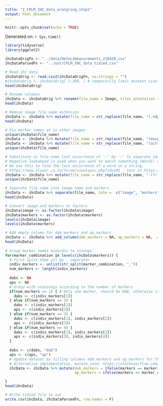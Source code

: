 ```yaml
---
title: "1_CRLM_IHC_data_wrangling_step1"
output: html_document
---
```


```r
knitr::opts_chunk$set(echo = TRUE)
```

Generated on: `r Sys.time()`

```r
library(tidyverse)
library(ggplot2)
``` 

```r
ihcDataOrigFn <- "../data/Detec2measurements_210420.csv"
ihcDataParsedFn <- "../out/CRLM_IHC_data_tidied.csv"
```

```r
# Read ihc data
ihcDataOrig <- read.csv2(ihcDataOrigFn, na.strings = "")
#ihcDataOrig <- ihcDataOrig[ 1:300, ] # temporarily limit dataset size
head(ihcDataOrig)

# Rename columns
ihcData <- ihcDataOrig %>% rename(file_name = Image, tiles_annotation = Parent, dist2inv_front = Distance.to.annotation.with.Invasion.Front.µm, dist2outer_band = Distance.to.annotation.with.OuterMargiN.µm, dab_mean = ROI..2.00.µm.per.pixel..DAB..Mean, ap_mean = ROI..2.00.µm.per.pixel..AP..Mean)
head(ihcData)

# Remove image file name extension
ihcData <- ihcData %>% mutate(file_name = str_replace(file_name, "(.ndpi)", ""))
head(ihcData)

# Fix marker names as in other images
unique(ihcData$file_name)
ihcData <- ihcData %>% mutate(file_name = str_replace(file_name, "(maspin)", "masp"))
ihcData <- ihcData %>% mutate(file_name = str_replace(file_name, "(actsmo)", "actinsm"))
unique(ihcData$file_name)

# Substitute in file name last occurrence of '-' by ':' to separate image name from markers
# Negative lookahead is used when you want to match something (Word1) not followed by something else (Word2):  Word1(?!.*Word2)
# We use this to find the last occurrence of a word in a string.
# https://www.xlayer.co.za/forum/viewtopic.php?id=105 , text in https://regex101.com/
ihcData <- ihcData %>% mutate(file_name = str_replace(file_name, "-(?!.*-)", ":")) 
unique(ihcData$file_name)

# Separate file name into image name and markers
ihcData <- ihcData %>% separate(file_name, into =  c("image", "markers"), sep = ":")
head(ihcData)

# Convert image and markers to factors
ihcData$image <- as.factor(ihcData$image)
ihcData$markers <- as.factor(ihcData$markers)
levels(ihcData$image)
levels(ihcData$markers)

# Add empty column for dab_markers and ap_markers
ihcData <- ihcData %>% add_column(dab_markers = NA, ap_markers = NA, .after = "markers")
head(ihcData)
 
# Group marker names acoordin to staings
for(marker_combination in levels(ihcData$markers)) {
  # First split them all by _ separator
  indiv_markers <- unlist(str_split(marker_combination, "_"))
  num_markers <- length(indiv_markers)  
  
  dabs <- NA
  aps <- NA
  # Group with stainings according to the number of markers
  if(num_markers == 1) { # Only one marker, should be DAB, otherwise create a named list and associate marker name with DAB or AP 
    dabs <- c(indiv_markers[1])
  } else if(num_markers == 2) {
    dabs <- c(indiv_markers[1])
    aps <- c(indiv_markers[2])
  } else if(num_markers == 3) {
    dabs <- c(indiv_markers[1], indiv_markers[2])
    aps <- c(indiv_markers[3])
  } else if(num_markers == 4) {
    dabs <- c(indiv_markers[1], indiv_markers[2])
    aps <- c(indiv_markers[3], indiv_markers[4])
  }
  
  dabs <- c(dabs, "dab")
  aps <- c(aps, "ap")
  # Update dataset by filling columns dab_markers and ap_markers for the current staining combination
  # Alternative implementation, mutate_cond: https://stackoverflow.com/questions/34096162/dplyr-mutate-replace-several-columns-on-a-subset-of-rows
  ihcData <- ihcData %>% mutate(dab_markers = ifelse(markers == marker_combination, paste(dabs, collapse = "_"), dab_markers),
                                ap_markers = ifelse(markers == marker_combination, paste(aps, collapse = "_"), ap_markers))

}
head(ihcData)

# Write tidied file to out
write.csv(ihcData, ihcDataParsedFn, row.names = F)
```
